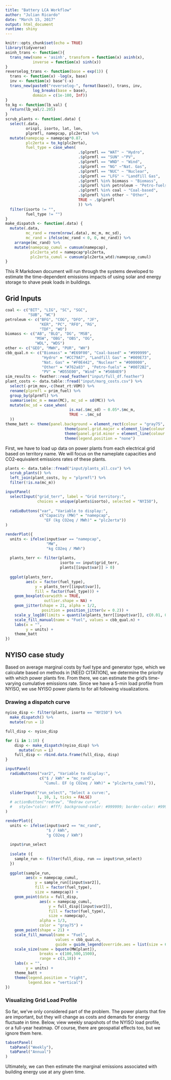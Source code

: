 ```yaml
---
title: "Battery LCA Workflow"
author: "Julian Ricardo"
date: "March 15, 2017"
output: html_document
runtime: shiny
---
```


```r
knitr::opts_chunk$set(echo = TRUE)
library(tidyverse)
asinh_trans <- function(){
  trans_new(name = 'asinh', transform = function(x) asinh(x), 
            inverse = function(x) sinh(x))
}
reverselog_trans <- function(base = exp(1)) {
  trans <- function(x) -log(x, base)
  inv <- function(x) base^(-x)
  trans_new(paste0("reverselog-", format(base)), trans, inv, 
            log_breaks(base = base), 
            domain = c(1e-100, Inf))
}
to_kg <- function(lb_val) {
  return(lb_val/2.205)
}
scrub_plants <- function(.data) {
  select(.data, 
         orispl, isorto, lat, lon,
         plprmfl, namepcap, plc2erta) %>% 
  mutate(namepcap = namepcap*0.87,
         plc2erta = to_kg(plc2erta),
         fuel_type = case_when(
                                .$plprmfl == "WAT" ~ "Hydro",
                                .$plprmfl == "SUN" ~"PV",
                                .$plprmfl == "WND" ~ "Wind",
                                .$plprmfl == "NG" ~"Nat. Gas",
                                .$plprmfl == "NUC" ~ "Nuclear",
                                .$plprmfl == "LFG" ~ "Landfill Gas",
                                .$plprmfl %in% biomass ~ "Biomass",
                                .$plprmfl %in% petroleum ~ "Petro-fuels",
                                .$plprmfl %in% coal ~ "Coal-based",
                                .$plprmfl %in% other ~ "Other",
                                TRUE ~ .$plprmfl
                                )) %>% 
  filter(isorto != "",
         fuel_type != "")
}
make_dispatch <- function(.data) {
  mutate(.data,
         mc_rand = rnorm(nrow(.data), mc_m, mc_sd),
         mc_rand = ifelse(mc_rand < 0, 0, mc_rand)) %>%
    arrange(mc_rand) %>% 
    mutate(namepcap_cumul = cumsum(namepcap),
           plc2erta_wtd = namepcap*plc2erta,
           plc2erta_cumul = cumsum(plc2erta_wtd)/namepcap_cumul)
}
```

This R Markdown document will run through the systems developed to estimate the time-dependent emissions impacts of using solar and energy storage to shave peak loads in buildings.

## Grid Inputs
```r
coal <- c("BIT", "LIG", "SC", "SGC",
          "SUB", "WC")
petroleum <- c("BFG", "COG", "DFO", "JF",
               "KER", "PC", "RFO", "RG",
               "TDF", "WO")
biomass <- c("AB", "BLQ", "DG", "MSB",
             "MSW", "OBG", "OBS", "OG",
             "WDL", "WDS")
other <- c("GEO", "MWH", "PUR", "WH")
cbb_qual.n <- c("Biomass" = "#E69F00", "Coal-based" = "#999999",
                "Hydro" = "#CC79A7", "Landfill Gas" = "#009E73",
                "Nat. Gas" = "#F0E442", "Nuclear" = "#000000", 
                "Other" = "#762a83" , "Petro-fuels" = "#0072B2",
                "PV" = "#D55E00", "Wind" = "#56B4E9")
sim_results <- feather::read_feather("input/full_df.feather")
plant_costs <- data.table::fread("input/marg_costs.csv") %>% 
  select(-prim_mov,-c(heat_rt:VOM)) %>%
  rename(plprmfl = prim_fuel) %>% 
  group_by(plprmfl) %>% 
  summarise(mc_m = mean(MC), mc_sd = sd(MC)) %>% 
  mutate(mc_sd = case_when(
                            is.na(.$mc_sd) ~ 0.05*.$mc_m,
                            TRUE ~ .$mc_sd
  ))
theme_batt <- theme(panel.background = element_rect(colour = "gray75", fill = "white")) +
                          theme(panel.grid.major = element_line(colour = "gray85")) +
                          theme(panel.grid.minor = element_line(colour = "gray85")) +
                          theme(legend.position = "none")
```

First, we have to load up data on power plants from each electrical grid based on territory name. We will focus on the nameplate capacities and CO2-equivalent emissions rates of these plants.

```r
plants <- data.table::fread("input/plants_all.csv") %>%
  scrub_plants() %>% 
  left_join(plant_costs, by = "plprmfl") %>% 
  filter(!is.na(mc_m))
```

```r
inputPanel(
  selectInput("grid_terr", label = "Grid territory:",
              choices = unique(plants$isorto), selected = "NYISO"),
  
  radioButtons("var", "Variable to display:",
               c("Capacity (MW)" = "namepcap",
                 "EF (kg CO2eq / MWh)" = "plc2erta"))
)

renderPlot({
  units <- ifelse(input$var == "namepcap",
                  "MW",
                  "kg CO2eq / MWh")
  
  plants_terr <- filter(plants,
                        isorto == input$grid_terr,
                        plants[[input$var]] > 0)
  
  ggplot(plants_terr,
         aes(x = factor(fuel_type),
             y = plants_terr[[input$var]],
             fill = factor(fuel_type))) +
    geom_boxplot(varwidth = TRUE,
                 outlier.shape = NA) +
    geom_jitter(shape = 21, alpha = 1/2,
                position = position_jitter(w = 0.2)) +
    scale_y_log10(limits = quantile(plants_terr[[input$var]], c(0.01, 0.99))) +
    scale_fill_manual(name = "Fuel", values = cbb_qual.n) +
    labs(x = "",
         y = units) +
    theme_batt
})
```

## NYISO case study

Based on average marginal costs by fuel type and generator type, which we calculate based on methods in [NEED CITATION], we determine the priority with which power plants fire. From there, we can estimate the grid's time-varying cumulative emissions rate. Since we have a 5-min load profile from NYISO, we use NYISO power plants to for all following visualizations.

### Drawing a dispatch curve

```r
nyiso_disp <- filter(plants, isorto == "NYISO") %>% 
  make_dispatch() %>% 
  mutate(run = 1)

full_disp <- nyiso_disp

for (i in 1:10) {
    disp <- make_dispatch(nyiso_disp) %>% 
      mutate(run = i)
    full_disp <- rbind.data.frame(full_disp, disp)
}
```

```r
inputPanel(
  radioButtons("var2", "Variable to display:",
               c("$ / kWh" = "mc_rand",
                 "Cumul. EF (g CO2eq / kWh)" = "plc2erta_cumul")),
  
  sliderInput("run_select", "Select a curve:",
              1, 10, 1, ticks = FALSE)
  # actionButton("redraw", "Redraw curve",
  #   style="color: #fff; background-color: #999999; border-color: #999999")
)

renderPlot({
  units <- ifelse(input$var2 == "mc_rand",
                  "$ / kWh",
                  "g CO2eq / kWh")
  
  input$run_select
  
  isolate ({
    sample_run <- filter(full_disp, run == input$run_select)
  })
  
  ggplot(sample_run,
         aes(x = namepcap_cumul,
             y = sample_run[[input$var2]],
             fill = factor(fuel_type),
             size = namepcap)) +
    geom_point(data = full_disp,
               aes(x = namepcap_cumul,
                   y = full_disp[[input$var2]],
                   fill = factor(fuel_type),
                   size = namepcap),
               alpha = 1/3,
               color = "gray75") +
    geom_point(shape = 21) +
    scale_fill_manual(name = "Fuel",
                      values = cbb_qual.n,
                      guide = guide_legend(override.aes = list(size = 6))) +
    scale_size(name = bquote(MW[plant]),
               breaks = c(100,500,1500),
               range = c(3,18)) +
    labs(x = "",
         y = units) +
    theme_batt +
    theme(legend.position = "right",
          legend.box = "vertical")
})
```

### Visualizing Grid Load Profile

So far, we've only considered part of the problem. The power plants that fire are important, but they will change as costs and demands for energy fluctuate in time. Below, view weekly snapshots of the NYISO load profile, or a full-year heatmap. Of course, there are geospatial effects too, but we ignore them here.

```r
tabsetPanel(
  tabPanel("Weekly"),
  tabPanel("Annual")
)
```


Ultimately, we can then estimate the marginal emissions associated with building energy use at any given time.


